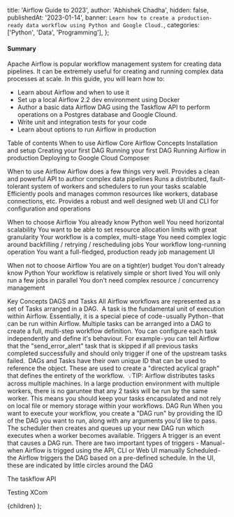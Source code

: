 
  title: 'Airflow Guide to 2023',
  author: 'Abhishek Chadha',
  hidden: false,
  publishedAt: '2023-01-14',
  banner: `Learn how to create a production-ready data workflow using Python and Google Cloud.`,
  categories: ['Python', 'Data', 'Programming'],
};

#### Summary

Apache Airflow is popular workflow management system for creating data
pipelines. It can be extremely useful for creating and running complex data
processes at scale. In this guide, you will learn how to:
- Learn about Airflow and when to use it
- Set up a local Airflow 2.2 dev environment using Docker
- Author a basic data Airflow DAG using the Taskflow API to perform operations on a Postgres database and Google Clound.
- Write unit and integration tests for your code
- Learn about options to run Airflow in production

Table of contents When to use Airflow Core Airflow Concepts Installation and
setup Creating your first DAG Running your first DAG Running Airflow in
production Deploying to Google Cloud Composer

When to use Airflow Airflow does a few things very well. Provides a clean and
powerful API to author complex data pipelines Runs a distributed, fault-tolerant
system of workers and schedulers to run your tasks scalable Efficiently pools
and manages common resources like workers, database connections, etc. Provides a
robust and well designed web UI and CLI for configuration and operations

When to choose Airflow You already know Python well You need horizontal
scalability You want to be able to set resource allocation limits with great
granularity Your workflow is a complex, multi-stage You need complex logic
around backfilling / retrying / rescheduling jobs Your workflow long-running
operation You want a full-fledged, production ready job management UI

When not to choose Airflow You are on a tight(er) budget You don't already know
Python Your workflow is relatively simple or short lived You will only run a few
jobs in parallel You don't need complex resource / concurrency management

Key Concepts DAGS and Tasks All Airflow workflows are represented as a set of
Tasks arranged in a DAG.  A task is the fundamental unit of execution within
Airflow. Essentially, it is a special piece of code - usually Python - that can
be run within Airflow. Multiple tasks can be arranged into a DAG to create a
full, multi-step workflow definition. You can configure each task independently
and define it's behaviour. For example - you can tell Airflow that the
"send_error_alert" task that is skipped if all previous tasks completed
successfully and should only trigger if one of the upstream tasks failed.  DAGs
and Tasks have their own unique ID that can be used to reference the object.
These are used to create a "directed acylical graph" that defines the entirety
of the workflow.  💡TIP: Airflow distributes tasks across multiple machines. In
a large production environment with multiple workers, there is no garuntee that
any 2 tasks will be run by the same worker. This means you should keep your
tasks encapsulated and not rely on local file or memory storage within your
workflows. DAG Run When you want to execute your workflow, you create a "DAG
run" by providing the ID of the DAG you want to run, along with any arguments
you'd like to pass. The scheduler then creates and queues up your new DAG run
which executes when a worker becomes available. Triggers A trigger is an event
that causes a DAG run. There are two important types of triggers - Manual - when
Airflow is trigged using the API, CLI or Web UI manually Scheduled - the Airflow
triggers the DAG based on a pre-defined schedule. In the UI, these are indicated
by little circles around the DAG

The taskflow API

Testing XCom

  <BlogLayout meta={meta}>{children}</BlogLayout>
);
